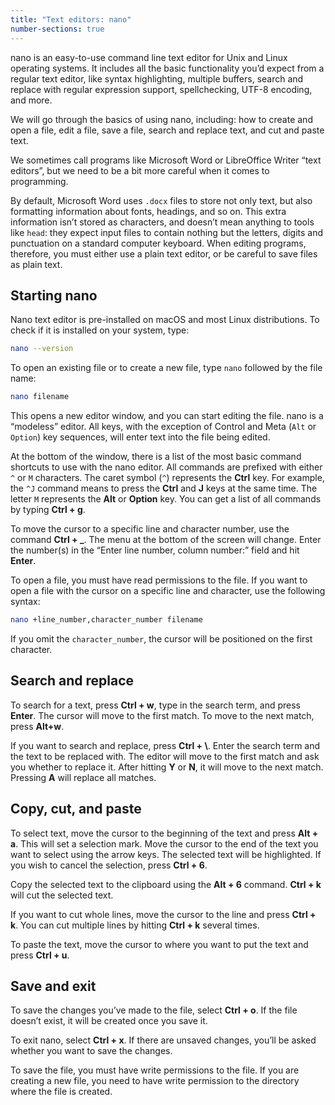 ```yaml
---
title: "Text editors: nano"
number-sections: true
---
```


nano is an easy-to-use command line text editor for Unix and Linux operating systems. It includes all the basic functionality you’d expect from a regular text editor, like syntax highlighting, multiple buffers, search and replace with regular expression support, spellchecking, UTF-8 encoding, and more.

We will go through the basics of using nano, including: how to create and open a file, edit a file, save a file, search and replace text, and cut and paste text.

::: {.callout-warning title="What is a text editor?"}
We sometimes call programs like Microsoft Word or LibreOffice Writer “text editors”, but we need to be a bit more careful when it comes to programming.

By default, Microsoft Word uses `.docx` files to store not only text, but also formatting information about fonts, headings, and so on. This extra information isn’t stored as characters, and doesn’t mean anything to tools like `head`: they expect input files to contain nothing but the letters, digits and punctuation on a standard computer keyboard. When editing programs, therefore, you must either use a plain text editor, or be careful to save files as plain text.
:::

## Starting nano

Nano text editor is pre-installed on macOS and most Linux distributions. To check if it is installed on your system, type:

``` bash
nano --version
```

To open an existing file or to create a new file, type `nano` followed by the file name:

``` bash
nano filename
```

This opens a new editor window, and you can start editing the file. nano is a "modeless" editor. All keys, with the exception of Control and Meta (`Alt` or `Option`) key sequences, will enter text into the file being edited.

At the bottom of the window, there is a list of the most basic command shortcuts to use with the nano editor. All commands are prefixed with either `^` or `M` characters. The caret symbol (`^`) represents the **Ctrl** key. For example, the `^J` command means to press the **Ctrl** and **J** keys at the same time. The letter `M` represents the **Alt** or **Option** key. You can get a list of all commands by typing **Ctrl + g**.

To move the cursor to a specific line and character number, use the command **Ctrl + \_**. The menu at the bottom of the screen will change. Enter the number(s) in the “Enter line number, column number:” field and hit **Enter**.

To open a file, you must have read permissions to the file. If you want to open a file with the cursor on a specific line and character, use the following syntax:

``` bash
nano +line_number,character_number filename
```

If you omit the `character_number`, the cursor will be positioned on the first character.

## Search and replace

To search for a text, press **Ctrl + w**, type in the search term, and press **Enter**. The cursor will move to the first match. To move to the next match, press **Alt+w**.

If you want to search and replace, press **Ctrl + \\**. Enter the search term and the text to be replaced with. The editor will move to the first match and ask you whether to replace it. After hitting **Y** or **N**, it will move to the next match. Pressing **A** will replace all matches.

## Copy, cut, and paste

To select text, move the cursor to the beginning of the text and press **Alt + a**. This will set a selection mark. Move the cursor to the end of the text you want to select using the arrow keys. The selected text will be highlighted. If you wish to cancel the selection, press **Ctrl + 6**.

Copy the selected text to the clipboard using the **Alt + 6** command. **Ctrl + k** will cut the selected text.

If you want to cut whole lines, move the cursor to the line and press **Ctrl + k**. You can cut multiple lines by hitting **Ctrl + k** several times.

To paste the text, move the cursor to where you want to put the text and press **Ctrl + u**.

## Save and exit

To save the changes you’ve made to the file, select **Ctrl + o**. If the file doesn’t exist, it will be created once you save it.

To exit nano, select **Ctrl + x**. If there are unsaved changes, you’ll be asked whether you want to save the changes.

To save the file, you must have write permissions to the file. If you are creating a new file, you need to have write permission to the directory where the file is created.